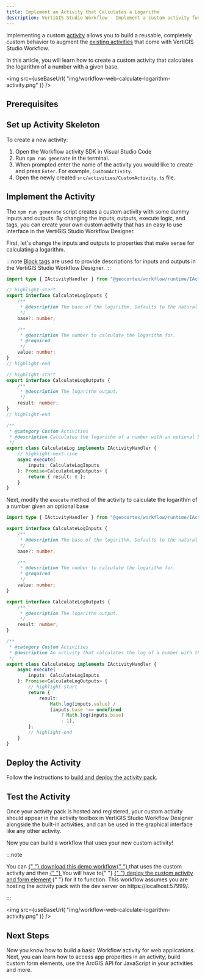 ```yaml
---
title: Implement an Activity that Calculates a Logarithm
description: VertiGIS Studio Workflow - Implement a custom activity for web applications that calculates the logarithm of a number
---
```



Implementing a custom [activity](key-concepts.mdx#activities) allows you to build a reusable, completely custom behavior to augment the [existing activities](https://docs.geocortex.com/workflow/latest/help/Default.htm#wf5/help/activity-reference.htm%3FTocPath%3DActivities%7CActivity%2520Reference%7C_____0) that come with VertiGIS Studio Workflow.

In this article, you will learn how to create a custom activity that calculates the logarithm of a number with a given base.

<img
    src={useBaseUrl(
        "img/workflow-web-calculate-logarithm-activity.png"
    )}
/>

## Prerequisites

<WebPrereqs />

## Set up Activity Skeleton

To create a new activity:

1. Open the Workflow activity SDK in Visual Studio Code
1. Run `npm run generate` in the terminal.
1. When prompted enter the name of the activity you would like to create and press `Enter`. For example, `CustomActivity`.
1. Open the newly created `src/activities/CustomActivity.ts` file.

## Implement the Activity

The `npm run generate` script creates a custom activity with some dummy inputs and outputs. By changing the inputs, outputs, execute logic, and tags, you can create your own custom activity that has an easy to use interface in the VertiGIS Studio Workflow Designer.

First, let's change the inputs and outputs to properties that make sense for calculating a logarithm.

:::note
[Block tags](sdk-web-activity-block-tags.mdx) are used to provide descriptions for inputs and outputs in the VertiGIS Studio Workflow Designer.
:::

```ts title="src/activities/CustomActivity.ts"
import type { IActivityHandler } from "@geocortex/workflow/runtime/IActivityHandler";

// highlight-start
export interface CalculateLogInputs {
    /**
     * @description The base of the logarithm. Defaults to the natural log.
     */
    base?: number;

    /**
     * @description The number to calculate the logarithm for.
     * @required
     */
    value: number;
}
// highlight-end

// highlight-start
export interface CalculateLogOutputs {
    /**
     * @description The logarithm output.
     */
    result: number;
}
// highlight-end

/**
 * @category Custom Activities
 * @description Calculates the logarithm of a number with an optional base.
 */
export class CalculateLog implements IActivityHandler {
    // highlight-next-line
    async execute(
        inputs: CalculateLogInputs
    ): Promise<CalculateLogOutputs> {
        return { result: 0 };
    }
}
```

Next, modify the `execute` method of the activity to calculate the logarithm of a number given an optional base

```ts title="src/activities/CustomActivity.cs"
import type { IActivityHandler } from "@geocortex/workflow/runtime/IActivityHandler";

export interface CalculateLogInputs {
    /**
     * @description The base of the logarithm. Defaults to the natural log.
     */
    base?: number;

    /**
     * @description The number to calculate the logarithm for.
     * @required
     */
    value: number;
}

export interface CalculateLogOutputs {
    /**
     * @description The logarithm output.
     */
    result: number;
}

/**
 * @category Custom Activities
 * @description An activity that calculates the log of a number with the given base.
 */
export class CalculateLog implements IActivityHandler {
    async execute(
        inputs: CalculateLogInputs
    ): Promise<CalculateLogOutputs> {
        // highlight-start
        return {
            result:
                Math.log(inputs.value) /
                (inputs.base !== undefined
                    ? Math.log(inputs.base)
                    : 1),
        };
        // highlight-end
    }
}
```

## Deploy the Activity

Follow the instructions to [build and deploy the activity pack](sdk-web-overview.mdx#deployment).

## Test the Activity

Once your activity pack is hosted and registered, your custom activity should appear in the activity toolbox in VertiGIS Studio Workflow Designer alongside the built-in activities, and can be used in the graphical interface like any other activity.

Now you can build a workflow that uses your new custom activity!

:::note

<p>
    You can
    <a
        href={useBaseUrl(
            "workflows/web-calculate-logarithm-activity.json"
        )}
        download="calculate-logarithm-workflow.json"
        target="_blank"
    >
        {" "}
        download this demo workflow{" "}
    </a>
    that uses the custom activity and then
    <a
        href="https://docs.geocortex.com/workflow/latest/help/Default.htm#wf5/help/import-export-workflows.htm"
        target="_blank"
    >
        {" "}
    </a>
    You will have to{" "}
    <a
        href={useBaseUrl(
            "docs/workflow/sdk-web-overview#host-the-activity-pack"
        )}
    >
        {" "}
        deploy the custom activity and form element
    </a>{" "}
    for it to function. This workflow assumes you are hosting the
    activity pack with the dev server on https://localhost:57999/.
</p>
:::

<img
    src={useBaseUrl(
        "img/workflow-web-calculate-logarithm-activity.png"
    )}
/>

## Next Steps

Now you know how to build a basic Workflow activity for web applications. Next, you can learn how to access app properties in an activity, build custom form elements, use the ArcGIS API for JavaScript in your activities and more.

<UseCaseContainer>
    <UseCaseCard
        title="Implement a Custom Form Element"
        description="Implement a custom form element for applications like VertiGIS Studio Web"
        link={useBaseUrl(
            "docs/workflow/tutorial-web-implement-star-rating-form-element"
        )}
    />
    <UseCaseCard
        title="Add a Layer to the Map with a Custom Activity"
        description="Access application properties like the map in custom activities for Web Applications"
        link={useBaseUrl(
            "docs/workflow/tutorial-web-add-layer-to-map"
        )}
    />
    <UseCaseCard
        title="Use the ArcGIS API for JavaScript in an activity."
        description="Use the ArcGIS API for JavaScript in an activity or form element"
        link={useBaseUrl(
            "docs/workflow/sdk-web-integrating-the-arcgis-api"
        )}
    />
    <UseCaseCard
        title="Reference other Third Party Libraries"
        description="Reference other third party libraries in your activities and form elements"
        link={useBaseUrl(
            "docs/workflow/sdk-web-reference-third-party-library"
        )}
    />
</UseCaseContainer>
